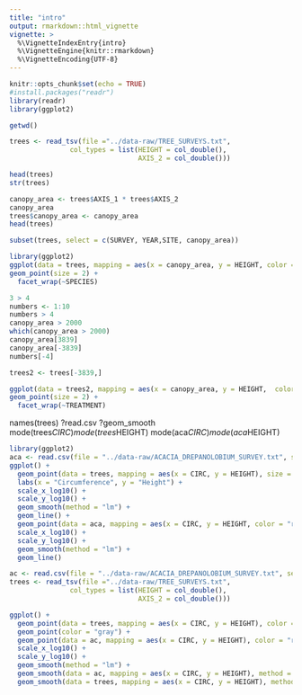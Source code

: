 ```yaml
---
title: "intro"
output: rmarkdown::html_vignette
vignette: >
  %\VignetteIndexEntry{intro}
  %\VignetteEngine{knitr::rmarkdown}
  %\VignetteEncoding{UTF-8}
---
```






```r
knitr::opts_chunk$set(echo = TRUE)
#install.packages("readr")
library(readr)
library(ggplot2)
```

```r
getwd()

```

```r
trees <- read_tsv(file ="../data-raw/TREE_SURVEYS.txt",
               col_types = list(HEIGHT = col_double(),
                                AXIS_2 = col_double()))
```

```r
head(trees)
str(trees)
```

```r
canopy_area <- trees$AXIS_1 * trees$AXIS_2
canopy_area
trees$canopy_area <- canopy_area
head(trees)
```

```r
subset(trees, select = c(SURVEY, YEAR,SITE, canopy_area))
```

```r
library(ggplot2)
ggplot(data = trees, mapping = aes(x = canopy_area, y = HEIGHT, color = TREATMENT)) +
geom_point(size = 2) +
  facet_wrap(~SPECIES)
```

```r
3 > 4
numbers <- 1:10
numbers > 4
canopy_area > 2000
which(canopy_area > 2000)
canopy_area[3839]
canopy_area[-3839]
numbers[-4]
```

```r
trees2 <- trees[-3839,]
```

```r
ggplot(data = trees2, mapping = aes(x = canopy_area, y = HEIGHT,  color = TREATMENT)) +
geom_point(size = 2) +
  facet_wrap(~TREATMENT)
```
names(trees)
?read.csv
?geom_smooth
mode(trees$CIRC)
mode(trees$HEIGHT)
mode(aca$CIRC)
mode(aca$HEIGHT)
```r
library(ggplot2)
aca <- read.csv(file = "../data-raw/ACACIA_DREPANOLOBIUM_SURVEY.txt", sep = "\t", na.strings = "dead")
ggplot() +
  geom_point(data = trees, mapping = aes(x = CIRC, y = HEIGHT), size = 3, alpha = 0.5, color = "gray") +
  labs(x = "Circumference", y = "Height") +
  scale_x_log10() +
  scale_y_log10() +
  geom_smooth(method = "lm") +
  geom_line() +
  geom_point(data = aca, mapping = aes(x = CIRC, y = HEIGHT, color = "red")) +
  scale_x_log10() +
  scale_y_log10() +
  geom_smooth(method = "lm") +
  geom_line()
```

```r
ac <- read.csv(file = "../data-raw/ACACIA_DREPANOLOBIUM_SURVEY.txt", sep = "\t", na.strings = "dead")
trees <- read_tsv(file ="../data-raw/TREE_SURVEYS.txt",
               col_types = list(HEIGHT = col_double(),
                                AXIS_2 = col_double()))
```


```r
ggplot() +
  geom_point(data = trees, mapping = aes(x = CIRC, y = HEIGHT), color = "gray", alpha = 0.5) +
  geom_point(color = "gray") +
  geom_point(data = ac, mapping = aes(x = CIRC, y = HEIGHT), color = "red", alpha = 0.6) +
  scale_x_log10() +
  scale_y_log10() +
  geom_smooth(method = "lm") +
  geom_smooth(data = ac, mapping = aes(x = CIRC, y = HEIGHT), method = "lm") +
  geom_smooth(data = trees, mapping = aes(x = CIRC, y = HEIGHT), method = "lm")
```

